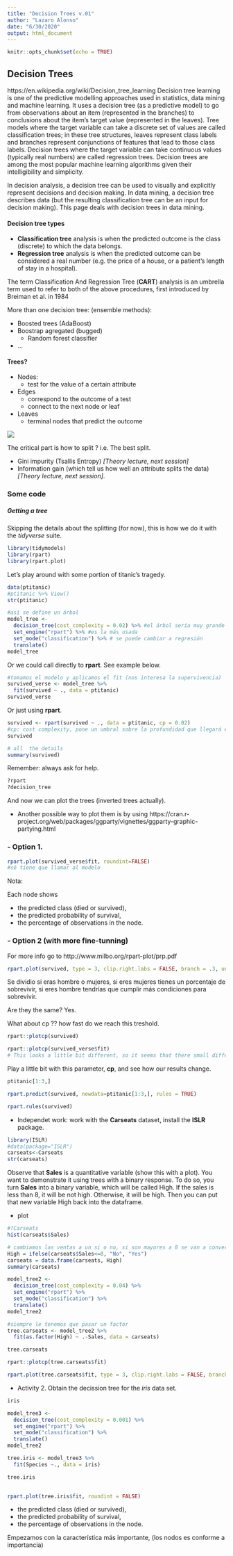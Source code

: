 ```yaml
---
title: "Decision Trees v.01"
author: "Lazaro Alonso"
date: "6/30/2020"
output: html_document
---
```


```r
knitr::opts_chunk$set(echo = TRUE)
```

## Decision Trees
https://en.wikipedia.org/wiki/Decision_tree_learning
Decision tree learning is one of the predictive modelling approaches used in statistics, data mining and machine learning. It uses a decision tree (as a predictive model) to go from observations about an item (represented in the branches) to conclusions about the item's target value (represented in the leaves). Tree models where the target variable can take a discrete set of values are called classification trees; in these tree structures, leaves represent class labels and branches represent conjunctions of features that lead to those class labels. Decision trees where the target variable can take continuous values (typically real numbers) are called regression trees. Decision trees are among the most popular machine learning algorithms given their intelligibility and simplicity.

In decision analysis, a decision tree can be used to visually and explicitly represent decisions and decision making. In data mining, a decision tree describes data (but the resulting classification tree can be an input for decision making). This page deals with decision trees in data mining.

#### Decision tree types
- __Classification tree__ analysis is when the predicted outcome is the class (discrete) to which the data belongs.
- __Regression tree__ analysis is when the predicted outcome can be considered a real number (e.g. the price of a house, or a patient's length of stay in a hospital).

The term Classification And Regression Tree (__CART__) analysis is an umbrella term used to refer to both of the above procedures, first introduced by Breiman et al. in 1984

More than one decision tree: (ensemble methods):

- Boosted trees (AdaBoost)
- Boostrap agregated (bugged)
  - Random forest classifier
- ...

#### Trees? 
- Nodes: 
  - test for the value of a certain attribute
- Edges
  - correspond to the outcome of a test
  - connect to the next node or leaf
- Leaves
  - terminal nodes that predict the outcome

![](trees.png)
  

The critical part is how to split ? i.e. The best split. 

- Gini impurity (Tsallis Entropy) _[Theory lecture, next session]_
- Information gain (which tell us how well an attribute splits the data) _[Theory lecture, next session]_.

### Some code 
##### Getting a tree

Skipping the details about the splitting (for now), this is how we do it with the  _tidyverse_ suite. 

```r
library(tidymodels)
library(rpart)
library(rpart.plot)
```

Let's play around with some portion of titanic's tragedy. 

```r
data(ptitanic)
#ptitanic %>% View()
str(ptitanic)
```


```r
#así se define un árbol
model_tree <-
  decision_tree(cost_complexity = 0.02) %>% #el árbol sería muy grande
  set_engine("rpart") %>% #es la más usada
  set_mode("classification") %>% # se puede cambiar a regresión
  translate()
model_tree
```

Or we could call directly to __rpart__. See example below. 

```r
#tomamos el modelo y aplicamos el fit (nos interesa la supervivencia)
survived_verse <- model_tree %>% 
  fit(survived ~ ., data = ptitanic) 
survived_verse
```

Or just using __rpart__. 

```r
survived <- rpart(survived ~ ., data = ptitanic, cp = 0.02)
#cp: cost complexity, pone un umbral sobre la profundidad que llegará el árbol, si después de x nodo no se modifica mucho, deja de crecer
survived
```
```r
# all  the details
summary(survived)
```

Remember: always ask for help. 

```r
?rpart
?decision_tree
```

And now we can plot the trees (inverted trees actually). 

- Another possible way to plot them is by using  https://cran.r-project.org/web/packages/ggparty/vignettes/ggparty-graphic-partying.html

### - Option 1. 

```r
rpart.plot(survived_verse$fit, roundint=FALSE)
#sé tiene que llamar al modelo 

```
Nota: 

Each node shows

- the predicted class (died or survived),
- the predicted probability of survival,
- the percentage of observations in the node.

### - Option 2 (with more fine-tunning)
For more info go to http://www.milbo.org/rpart-plot/prp.pdf

```r
rpart.plot(survived, type = 3, clip.right.labs = FALSE, branch = .3, under = TRUE)
```
Se dividio si eras hombre o mujeres, si eres mujeres tienes un porcentaje de sobrevivir, si eres hombre tendrías que cumplir más condiciones para sobrevivir.

Are they the same? Yes. 

What about cp ?? how fast do we reach this treshold. 
```r
rpart::plotcp(survived)
```

```r
rpart::plotcp(survived_verse$fit)
# This looks a little bit different, so it seems that there small differences after all. 
```

Play a little bit with this parameter, __cp__, and see how our results change. 


```r
ptitanic[1:3,]
```
```r
rpart.predict(survived, newdata=ptitanic[1:3,], rules = TRUE)
```

```r
rpart.rules(survived)
```


- Independet work: work with the __Carseats__ dataset, install the __ISLR__ package. 

```r
library(ISLR)
#data(package="ISLR")
carseats<-Carseats
str(carseats)
```
Observe that __Sales__ is a quantitative variable (show this with a plot). You want to demonstrate it using trees with a binary response. To do so, you turn __Sales__ into a binary variable, which will be called High. If the sales is less than 8, it will be not high. Otherwise, it will be high. Then you can put that new variable High back into the dataframe.

- plot 
```r
#?Carseats
hist(carseats$Sales)
```


```r

# cambiamos las ventas a un si o no, si son mayores a 8 se van a convertir en sí, y si son menores en no, agreagamos una columna nueva llamada High
High = ifelse(carseats$Sales<=8, "No", "Yes")
carseats = data.frame(carseats, High)
summary(carseats)
```
```r
model_tree2 <-
  decision_tree(cost_complexity = 0.04) %>%
  set_engine("rpart") %>%
  set_mode("classification") %>% 
  translate()
model_tree2

```


```r
#siempre le tenemos que pasar un factor
tree.carseats <- model_tree2 %>% 
  fit(as.factor(High) ~ .-Sales, data = carseats)

tree.carseats
```

```r
rpart::plotcp(tree.carseats$fit)
```

```r
rpart.plot(tree.carseats$fit, type = 3, clip.right.labs = FALSE, branch = .3, under = TRUE)

```


- Activity 2. Obtain the decission tree for the _iris_ data set. 


```r
iris
```
```r
model_tree3 <-
  decision_tree(cost_complexity = 0.001) %>%
  set_engine("rpart") %>%
  set_mode("classification") %>% 
  translate()
model_tree2
```


```r

tree.iris <- model_tree3 %>% 
  fit(Species ~., data = iris) 

tree.iris
  
```


```r
rpart.plot(tree.iris$fit, roundint = FALSE)

```
- the predicted class (died or survived),
- the predicted probability of survival,
- the percentage of observations in the node.

Empezamos con la característica más importante, (los nodos es conforme a importancia)

```r
```

